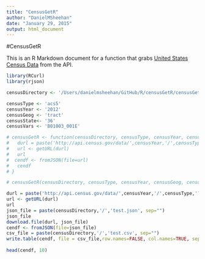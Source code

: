 ```yaml
---
title: "CensusGetR"
author: "DanielMSheehan"
date: "January 29, 2015"
output: html_document
---
```


#CensusGetR

This is an R Markdown document for a function that grabs [United States Census Data](http://www.census.gov/data/developers/data-sets.html) from the API.

```r
library(RCurl)
library(rjson)

censusDirectory <- '/Users/danielmsheehan/GitHub/R/censusGetR/censusGetR_data'

censusType <- 'acs5'
censusYear <- '2012'
censusGeog <- 'tract'
censusState<- '36'
censusVars <- 'B01003_001E'

# censusGetR <- function(censusDirectory, censusType, censusYear, censusGeog, censusState, censusVars) {
#   durl = paste('http://api.census.gov/data/',censusYear,'/',censusType,'?key=30699f15ab4d04a1e0943715b539d256c9a3ee44&for=',censusGeog,':*&in=state:',censusState,'&get=',censusVars,".json", sep="")
#   url <- getURL(durl)
#   url
#  cendf <- fromJSON(file=url)
#   cendf
# }

# censusGetR(censusDirectory, censusType, censusYear, censusGeog, censusState, censusVars)

durl = paste('http://api.census.gov/data/',censusYear,'/',censusType,'?key=30699f15ab4d04a1e0943715b539d256c9a3ee44&for=',censusGeog,':*&in=state:',censusState,'&get=',censusVars, sep="")
url <- getURL(durl)
url
json_file = paste(censusDirectory,'/','test.json', sep="")
json_file
download.file(durl, json_file)
cendf <- fromJSON(file=json_file)
csv_file = paste(censusDirectory,'/','test.csv', sep="")
write.table(cendf, file = csv_file,row.names=FALSE, col.names=TRUE, sep=",")          
              
head(cendf, 10)
```


